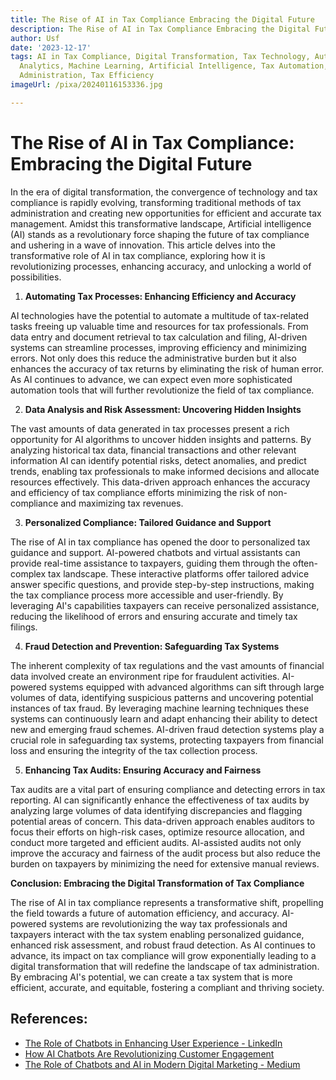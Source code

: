 ```yaml
---
title: The Rise of AI in Tax Compliance Embracing the Digital Future
description: The Rise of AI in Tax Compliance Embracing the Digital Future
author: Usf
date: '2023-12-17'
tags: AI in Tax Compliance, Digital Transformation, Tax Technology, Automation, Data
  Analytics, Machine Learning, Artificial Intelligence, Tax Automation, Digital Tax
  Administration, Tax Efficiency
imageUrl: /pixa/20240116153336.jpg

---
```

# **The Rise of  AI in Tax Compliance: Embracing  the Digital Future**

In the era of  digital transformation, the convergence  of technology and tax compliance is rapidly evolving, transforming traditional methods of tax administration and creating new opportunities for efficient and accurate tax management.  Amidst this transformative landscape, Artificial  intelligence (AI)  stands as a revolutionary force shaping the future  of tax compliance and ushering in a wave of innovation. This article delves into the transformative role of AI in  tax compliance, exploring how it is revolutionizing processes, enhancing accuracy, and unlocking a world of possibilities.


1. **Automating Tax Processes: Enhancing Efficiency and Accuracy**

AI technologies have the potential to  automate a multitude of tax-related tasks freeing up valuable time and resources for tax professionals. From data entry and document retrieval to tax  calculation and filing, AI-driven systems can streamline processes, improving efficiency and minimizing errors. Not only does this reduce the administrative burden but it also enhances the  accuracy of  tax returns by eliminating the  risk of human error. As AI continues  to advance,  we can expect even more sophisticated automation tools that will further revolutionize the field of  tax compliance.




2. **Data  Analysis and Risk Assessment: Uncovering Hidden Insights**

The vast amounts of data  generated in tax processes present a rich  opportunity for AI  algorithms to uncover hidden  insights and patterns. By analyzing historical tax data, financial transactions and other relevant information AI  can identify  potential risks, detect anomalies, and predict trends, enabling tax professionals to make informed decisions and allocate resources effectively. This data-driven  approach enhances  the  accuracy and efficiency of tax compliance efforts minimizing the risk  of non-compliance and maximizing tax revenues.




3. **Personalized Compliance: Tailored Guidance and Support**

The rise of AI  in tax  compliance has opened the door to personalized tax guidance and support. AI-powered chatbots and  virtual assistants can provide real-time assistance to taxpayers, guiding them through the often-complex tax landscape. These interactive  platforms offer tailored advice answer specific questions, and provide step-by-step instructions, making the tax compliance process more accessible  and user-friendly. By  leveraging AI's capabilities taxpayers  can  receive personalized assistance,  reducing the likelihood of errors and ensuring accurate and timely tax filings.




4. **Fraud Detection and Prevention: Safeguarding  Tax Systems**

The inherent complexity of tax regulations and the vast amounts of financial data involved create an environment ripe for fraudulent activities.  AI-powered systems equipped with advanced algorithms can sift through large volumes of data, identifying suspicious patterns and uncovering potential instances of tax fraud. By leveraging machine learning techniques these systems can continuously learn  and  adapt enhancing their ability to detect  new and emerging fraud schemes. AI-driven fraud detection systems play a crucial role in safeguarding tax systems, protecting taxpayers from financial loss and ensuring the integrity of the tax collection  process.




5. **Enhancing  Tax Audits: Ensuring Accuracy and Fairness**

Tax audits are a vital part of ensuring compliance and detecting errors  in tax reporting. AI  can significantly enhance the  effectiveness of tax audits by analyzing large volumes of  data  identifying discrepancies and flagging potential areas of concern. This data-driven approach enables auditors to focus their efforts on high-risk cases, optimize resource allocation, and conduct more targeted and efficient  audits. AI-assisted audits not only improve the accuracy and fairness  of the audit process but also reduce the burden on  taxpayers by minimizing the need for  extensive manual reviews.


**Conclusion: Embracing the Digital Transformation of Tax Compliance**

The rise of AI in tax compliance represents a transformative shift,  propelling the field towards  a future of  automation efficiency, and accuracy. AI-powered systems are revolutionizing the way tax professionals and taxpayers interact with the tax system enabling personalized guidance, enhanced  risk assessment, and robust fraud detection. As AI continues to advance, its  impact on tax compliance will grow exponentially leading to a digital transformation that will redefine  the landscape of tax administration.  By  embracing  AI's potential, we  can create a tax system that is more efficient, accurate, and equitable, fostering a compliant and thriving  society.

## References:
- [The Role of Chatbots in Enhancing User Experience - LinkedIn](https://www.linkedin.com/pulse/role-chatbots-enhancing-user-experience-dtroffle-a103f?trk=article-ssr-frontend-pulse_more-articles_related-content-card)
- [How AI Chatbots Are Revolutionizing Customer Engagement](https://www.diamond-group.co/blog/how-ai-chatbots-are-revolutionizing-customer-engagement)
- [The Role of Chatbots and AI in Modern Digital Marketing - Medium](https://medium.com/@skillfloor_29561/the-role-of-chatbots-and-ai-in-modern-digital-marketing-e038841fca47)
